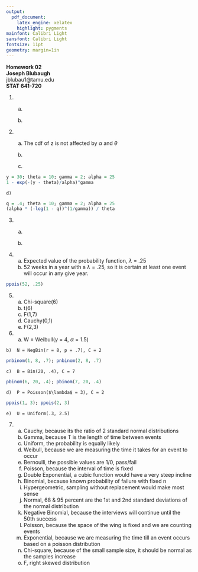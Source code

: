 ```yaml
---
output:
  pdf_document:
    latex_engine: xelatex
    highlight: pygments
mainfont: Calibri Light
sansfont: Calibri Light
fontsize: 11pt
geometry: margin=1in
---
```


**Homework 02**  
**Joseph Blubaugh**  
jblubau1@tamu.edu  
**STAT 641-720**  

\newpage

1.  
    a)
\begin{align*}
    f(y) &= P(Y = y) = p(1 - p)^y                     \\
    F(y) &= \sum_{k = 0}^y P(Y = k)                   \\
         &= P \sum_{k = 0}^y (1 - p)^k                \\
         &= P \frac{1 - (1 - p)^{y + 1}}{1 - (1 - p)} \\
         &= 1 - (1 - p)^{y + 1}                       \\
\end{align*}
    
    b)
\begin{align*}
        F(y) = 1 - (1 - p)^{y + 1} & \geq q                  \\
                             1 - q & \geq (1 - p)^{y + 1}    \\
                        log(1 - q) & \geq (y + 1) log(1 - p) \\
     \frac{log(1 - q)}{log(1 - p)} & \geq (y + 1)            \\
 \frac{log(1 - q)}{log(1 - p)} - 1 & \geq y                  \\
\end{align*}

2.  
    a)  The cdf of z is not affected by $\alpha$ and $\theta$
\begin{align*}
    F_Z(z) = P( Z \leq z) &= P(\frac{y - \theta}{\alpha} \leq z) \\
      &= P(y \leq \alpha z + \theta)                             \\
      &= Fy(\alpha z + \theta)                                   \\
      &= 1 - exp \Big [- \Big ( \frac{\alpha z + \theta - \theta}{\alpha} \Big )^{\gamma} \Big ] \\
      &= 1 - exp \Big [ - z^{\gamma} \Big ] \\
\end{align*}

    b)  
\begin{align*}
    F_Z = 1 - exp \Big ( -\frac{y - \theta}{\alpha})^{\gamma} & \geq q \\
    1 - q & \geq exp \Big ( -\frac{y - \theta}{\alpha})^{\gamma}       \\
    log(1 - q) & \geq \big (-\frac{y - \theta}{\alpha} \big )^{\gamma} \\
    log(1 - q)^{\frac{1}{\gamma}} & \geq - \frac{y - \theta}{\alpha}   \\
    -a (-log(1 - q))^{\frac{1}{\gamma}} & \geq y - \theta              \\
    \frac{a (-log(1 - q))^{\frac{1}{\gamma}}}{\theta} & \geq = y       \\
\end{align*}
    c)

```r
y = 30; theta = 10; gamma = 2; alpha = 25
1 - exp(-(y - theta)/alpha)^gamma
```

    d)
```r
q = .4; theta = 10; gamma = 2; alpha = 25
(alpha * (-log(1 - q))^(1/gamma)) / theta
```

3.  
    a)  
\begin{align*}
    F_Z(z) = P(Z \leq z) &= P(\frac{Y}{B} \leq z)                   \\
    &= P(y \leq z \beta)                                            \\
    &= F_y(z \beta)                                                 \\
    &= 1 - exp \Big ( - \frac{(z \beta)^{\gamma}}{\beta} \Big )     \\
    &= 1 - exp \Big ( - z^{\gamma} \beta^{\gamma-1} \Big )          \\
\end{align*}

    b)  
\begin{align*}
    Z &= \frac{y}{\beta^{y \gamma}}                                                    \\
    F_Z(z) &= P(\frac{Y}{\beta^{y \gamma}})                                            \\
    &= P(y \leq z \beta^{y \gamma})                                                    \\
    &= 1 - exp \Big [- \Big ( \frac{z \beta^{y \gamma}}{\beta} \Big )^{\gamma} \Big ]  \\ 
    &= 1 - exp \Big [- z \frac{\beta}{beta} \Big ]                                     \\
    &= 1 - e^{-z}                                                                      \\
\end{align*}

4.  
    a)  Expected value of the probability function, $\lambda$ = .25
    b)  52 weeks in a year with a $\lambda$ = .25, so it is certain at least one event will occur in any give year.

```r
ppois(52, .25)
```

5.  a)  Chi-square(6)
	b)  t(6)
	c)  F(1,7)
	d)  Cauchy(0,1)
	e)  F(2,3)

6.  a)  W = Weibull($\gamma$ = 4, $\alpha$ = 1.5)

\begin{align*}
     38 &= 1 - exp - \Big ( \Big ( \frac{y}{1.5} \Big )^{4} \Big )           \\
    1 - .38 &= e^{ \Big ( \frac{y}{1.5} \Big )^{4} }                         \\
    - \Big ( \frac{y}{1.5}  \Big )^4 &= log(.62)                             \\
    \frac{y}{1.5} &= \Big ( -log(.62)  \Big )^{\frac{1}{4}}                  \\
    y &= 1.5 \Big [ -log(.62) \Big ]^{.25}                                   \\
    y &= 1.24
\end{align*}

	b)  N = NegBin(r = 8, p = .7), C = 2

```r
pnbinom(1, 8, .7); pnbinom(2, 8, .7)
```

	c)  B = Bin(20, .4), C = 7

```r
pbinom(6, 20, .4); pbinom(7, 20, .4)

```

	d)  P = Poisson($\lambda$ = 3), C = 2
```r
ppois(1, 3); ppois(2, 3)

```

	e)  U = Uniform(.3, 2.5)
\begin{align*}
    .38 &= \frac{1}{b - a}      \\
      Q &= a + p(b - a)         \\
        &= .3 + .38(2.5 - .3)   \\
        &= 1.36                 \\
\end{align*}


7.  a)  Cauchy, because its the ratio of 2 standard normal distributions
	b)  Gamma, because T is the length of time between events
	c)  Uniform, the probability is equally likely
	d)  Weibull, because we are measuring the time it takes for an event to occur
    e)  Bernoulli, the possible values are 1/0, pass/fail
    f)  Poisson, because the interval of time is fixed
    g)  Double Exponential, a cubic function would have a very steep incline
    h)  Binomial, because known probability of failure with fixed n
    i)  Hypergeometric, sampling without replacement would make most sense
    j)  Normal, 68 & 95 percent are the 1st and 2nd standard deviations of the normal distribution
    k)  Negative Binomial, because the interviews will continue until the 50th success
    l)  Poisson, because the space of the wing is fixed and we are counting events
    m)  Exponential, because we are measuring the time till an event occurs based on a poisson distribution
    n)  Chi-square, because of the small sample size, it should be normal as the samples increase
    o)  F, right skewed distribution














